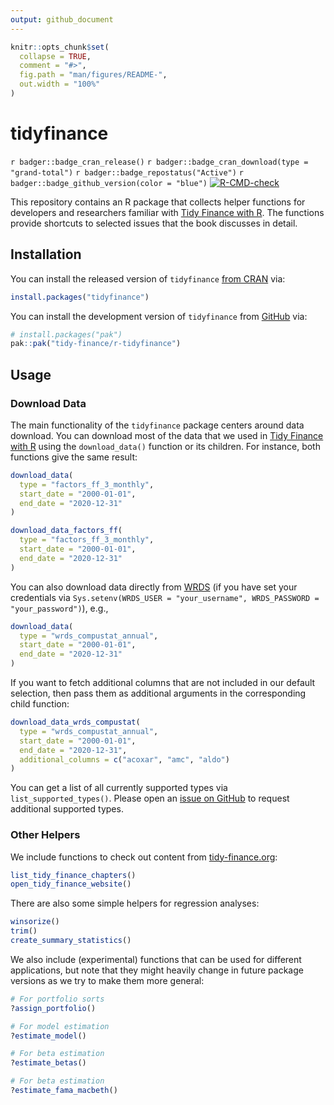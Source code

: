 ```yaml
---
output: github_document
---
```


<!-- README.md is generated from README.Rmd. Please edit that file -->

```r
knitr::opts_chunk$set(
  collapse = TRUE,
  comment = "#>",
  fig.path = "man/figures/README-",
  out.width = "100%"
)
```

# tidyfinance

<!-- badges: start -->
`r badger::badge_cran_release()`
`r badger::badge_cran_download(type = "grand-total")`
`r badger::badge_repostatus("Active")`
`r badger::badge_github_version(color = "blue")`
[![R-CMD-check](https://github.com/tidy-finance/r-tidyfinance/actions/workflows/R-CMD-check.yaml/badge.svg)](https://github.com/tidy-finance/r-tidyfinance/actions/workflows/R-CMD-check.yaml)
<!-- badges: end -->

This repository contains an R package that collects helper functions for developers and researchers familiar with [Tidy Finance with R](https://www.tidy-finance.org/r/index.html). The functions provide shortcuts to selected issues that the book discusses in detail.

## Installation

You can install the released version of `tidyfinance` [from CRAN](https://cran.r-project.org/package=tidyfinance) via:

```r
install.packages("tidyfinance")
```

You can install the development version of `tidyfinance` from [GitHub](https://github.com/tidy-finance/r-tidyfinance) via:

```r
# install.packages("pak")
pak::pak("tidy-finance/r-tidyfinance")
```

## Usage

### Download Data

The main functionality of the `tidyfinance` package centers around data download. You can download most of the data that we used in [Tidy Finance with R](https://www.tidy-finance.org/r/index.html) using the `download_data()` function or its children. For instance, both functions give the same result:

```r
download_data(
  type = "factors_ff_3_monthly", 
  start_date = "2000-01-01", 
  end_date = "2020-12-31"
)

download_data_factors_ff(
  type = "factors_ff_3_monthly", 
  start_date = "2000-01-01", 
  end_date = "2020-12-31"
)
```

You can also download data directly from [WRDS](https://www.tidy-finance.org/r/wrds-crsp-and-compustat.html) (if you have set your credentials via `Sys.setenv(WRDS_USER = "your_username", WRDS_PASSWORD = "your_password")`), e.g.,

```r
download_data(
  type = "wrds_compustat_annual", 
  start_date = "2000-01-01", 
  end_date = "2020-12-31"
)
```

If you want to fetch additional columns that are not included in our default selection, then pass them as additional arguments in the corresponding child function:

```r
download_data_wrds_compustat(
  type = "wrds_compustat_annual",  
  start_date = "2000-01-01", 
  end_date = "2020-12-31",
  additional_columns = c("acoxar", "amc", "aldo")
)
```

You can get a list of all currently supported types via `list_supported_types()`. Please open an [issue on GitHub](https://github.com/tidy-finance/r-tidyfinance/issues) to request additional supported types. 

### Other Helpers

We include functions to check out content from [tidy-finance.org](https://www.tidy-finance.org/r/index.html):

```r
list_tidy_finance_chapters()
open_tidy_finance_website()
```

There are also some simple helpers for regression analyses:

```r
winsorize()
trim()
create_summary_statistics()
```

We also include (experimental) functions that can be used for different applications, but note that they might heavily change in future package versions as we try to make them more general:

```r
# For portfolio sorts
?assign_portfolio()

# For model estimation
?estimate_model()

# For beta estimation
?estimate_betas()

# For beta estimation
?estimate_fama_macbeth()
```
